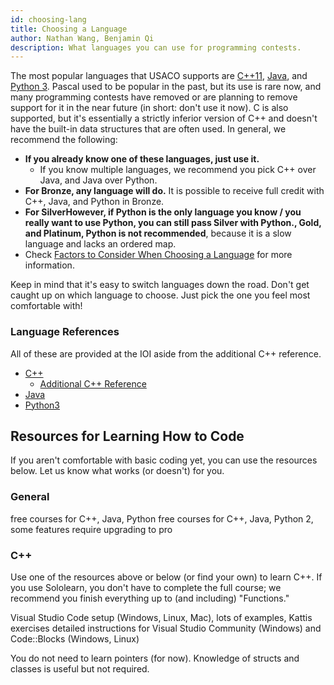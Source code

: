 ```yaml
---
id: choosing-lang
title: Choosing a Language
author: Nathan Wang, Benjamin Qi
description: What languages you can use for programming contests.
---
```


The most popular languages that USACO supports are [C++11](https://en.wikipedia.org/wiki/C%2B%2B), [Java](https://en.wikipedia.org/wiki/Java_(programming_language)), and [Python 3](https://en.wikipedia.org/wiki/Python_(programming_language)). Pascal used to be popular in the past, but its use is rare now, and many programming contests have removed or are planning to remove support for it in the near future (in short: don't use it now). C is also supported, but it's essentially a strictly inferior version of C++ and doesn't have the built-in data structures that are often used. In general, we recommend the following:

 - **If you already know one of these languages, just use it.**
   - If you know multiple languages, we recommend you pick C++ over Java, and Java over Python.
 - **For Bronze, any language will do.** It is possible to receive full credit with C++, Java, and Python in Bronze.
 - **For Silver<Asterisk>However, if Python is the only language you know / you really want to use Python, you can still pass Silver with Python.</Asterisk>, Gold, and Platinum, Python is not recommended**, because it is a slow language and lacks an ordered map.
 - Check [Factors to Consider When Choosing a Language](/intro/factors-choosing) for more information.

Keep in mind that it's easy to switch languages down the road. Don't get caught up on which language to choose. Just pick the one you feel most comfortable with!

### Language References

All of these are provided at the IOI aside from the additional C++ reference.

 - [C++](https://en.cppreference.com/w/)
   - [Additional C++ Reference](http://www.cplusplus.com/)
 - [Java](https://docs.oracle.com/javase/8/docs/api/overview-summary.html)
 - [Python3](https://docs.python.org/3/reference/)

## Resources for Learning How to Code

If you aren't comfortable with basic coding yet, you can use the resources below. Let us know what works (or doesn't) for you.

### General

<Resources title="Learning to Code">
  <Resource title="Sololearn" url="https://www.sololearn.com/" starred>free courses for C++, Java, Python</Resource>
  <Resource title="Codecademy" url="https://www.codecademy.com/">free courses for C++, Java, Python 2, some features require upgrading to pro</Resource>
</Resources>

<LanguageSection>

<CPPSection>

### C++

Use one of the resources above or below (or find your own) to learn C++. If you use Sololearn, you don't have to complete the full course; we recommend you finish everything up to (and including) "Functions."

<Resources title="C++">
  <Resource source="PAPS" title="2 - Programming in C++" starred>Visual Studio Code setup (Windows, Linux, Mac), lots of examples, Kattis exercises</Resource>
  <Resource source="LearnCpp" title="Learn C++" url="https://www.learncpp.com/">detailed instructions for Visual Studio Community (Windows) and Code::Blocks (Windows, Linux)</Resource>
</Resources>

<Info title="Pro Tip">

You do not need to learn pointers (for now). Knowledge of structs and classes is useful but not required.

</Info>

</CPPSection>

<JavaSection></JavaSection>
<PySection></PySection>

</LanguageSection>

